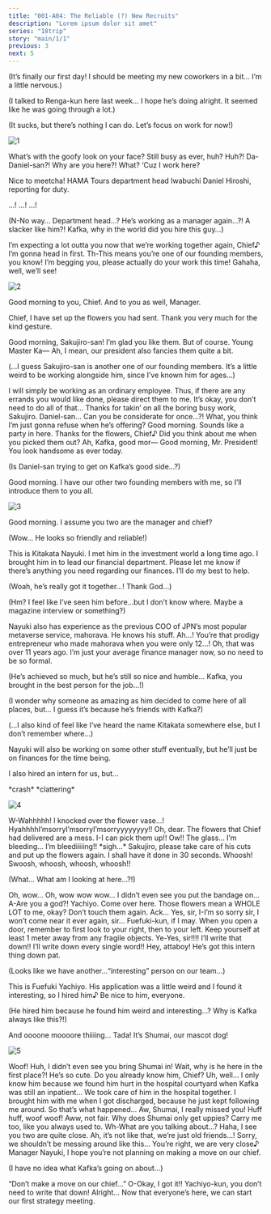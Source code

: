 ```yaml
---
title: "001-A04: The Reliable (?) New Recruits"
description: "Lorem ipsum dolor sit amet"
series: "18trip"
story: "main/1/1"
previous: 3
next: 5
---
```



<Divider loc="HAMA Tours" />

<Bubble mc>
<p class="t">(It’s finally our first day! I should be meeting my new coworkers in a bit… I’m a little nervous.)</p>

<p class="t">(I talked to Renga-kun here last week… I hope he’s doing alright. It seemed like he was going through a lot.)</p>

<p class="t">(It sucks, but there’s nothing I can do. Let’s focus on work for now!)</p>
</Bubble>

![1](1.jpg)

<Bubble character="Daniel">
What’s with the goofy look on your face? Still busy as ever, huh?
</Bubble>

<Bubble mc>
Huh?! Da-Daniel-san?! Why are you here?!
</Bubble>

<Bubble character="Daniel">
What? ‘Cuz I work here?

Nice to meetcha! HAMA Tours department head Iwabuchi Daniel Hiroshi, reporting for duty.
</Bubble>

<Bubble mc>
…! …! …!

<p class="t">(N-No way… Department head…? He’s working as a manager again…?! A slacker like him?! Kafka, why in the world did you hire this guy…)</p>
</Bubble>

<Bubble character="Daniel">
I’m expecting a lot outta you now that we’re working together again, Chief♪ I’m gonna head in first.
</Bubble> 

<Bubble mc>
Th-This means you’re one of our founding members, you know! I’m begging you, please actually do your work this time!
</Bubble>

<Bubble character="Daniel">
Gahaha, well, we’ll see!
</Bubble>

<Divider loc="HAMA Tours - Offices" />

![2](2.jpg)

<Bubble character="Sakujiro">
Good morning to you, Chief. And to you as well, Manager.

Chief, I have set up the flowers you had sent. Thank you very much for the kind gesture.
</Bubble>

<Bubble mc>
Good morning, Sakujiro-san! I’m glad you like them.
</Bubble>

<Bubble character="Sakujiro">
But of course. Young Master Ka— Ah, I mean, our president also fancies them quite a bit.
</Bubble>

<Bubble mc>
<p class="t">(…I guess Sakujiro-san is another one of our founding members. It’s a little weird to be working alongside him, since I’ve known him for ages…)</p>
</Bubble>

<Bubble character="Sakujiro">
I will simply be working as an ordinary employee. Thus, if there are any errands you would like done, please direct them to me.
</Bubble>

<Bubble mc>
It’s okay, you don’t need to do all of that…
</Bubble>

<Bubble character="Daniel">
Thanks for takin’ on all the boring busy work, Sakujiro.
</Bubble>

<Bubble mc>
Daniel-san… Can you be considerate for once…?!
</Bubble>

<Bubble character="Daniel">
What, you think I’m just gonna refuse when he’s offering?
</Bubble>

<Bubble character="Kafka">
Good morning. Sounds like a party in here. Thanks for the flowers, Chief♪ Did you think about me when you picked them out?
</Bubble>

<Bubble mc>
Ah, Kafka, good mor—
</Bubble>

<Bubble character="Daniel">
Good morning, Mr. President! You look handsome as ever today.
</Bubble>

<Bubble mc>
<p class="t">(Is Daniel-san trying to get on Kafka’s good side…?)</p>
</Bubble>

<Bubble character="Kafka">
Good morning. I have our other two founding members with me, so I’ll introduce them to you all.
</Bubble>

![3](3.jpg)

<Bubble character="Nayuki" name="???">
Good morning. I assume you two are the manager and chief?
</Bubble>

<Bubble mc>
<p class="t">(Wow… He looks so friendly and reliable!)</p>
</Bubble>

<Bubble character="Kafka">
This is Kitakata Nayuki. I met him in the investment world a long time ago. I brought him in to lead our financial department.
</Bubble>

<Bubble character="Nayuki">
Please let me know if there’s anything you need regarding our finances. I’ll do my best to help.
</Bubble>

<Bubble mc>
<p class="t">(Woah, he’s really got it together…! Thank God…)</p>

<p class="t">(Hm? I feel like I’ve seen him before…but I don’t know where. Maybe a magazine interview or something?)</p>
</Bubble>

<Bubble character="Kafka">
Nayuki also has experience as the previous COO of JPN’s most popular metaverse service, <span class="green">mahorava</span>. He knows his stuff.
</Bubble>

<Bubble mc>
Ah…! You’re that prodigy entrepreneur who made mahorava when you were only 12…!
</Bubble>

<Bubble character="Nayuki">
Oh, that was over 11 years ago. I’m just your average finance manager now, so no need to be so formal.
</Bubble>

<Bubble mc>
<p class="t">(He’s achieved so much, but he’s still so nice and humble… Kafka, you brought in the best person for the job…!)</p>

<p class="t">(I wonder why someone as amazing as him decided to come here of all places, but… I guess it’s because he’s friends with Kafka?)</p>

<p class="t">(…I also kind of feel like I’ve heard the name Kitakata somewhere else, but I don’t remember where…)</p>
</Bubble>

<Bubble character="Kafka">
Nayuki will also be working on some other stuff eventually, but he’ll just be on finances for the time being.

I also hired an intern for us, but…
</Bubble>

<Narration>
&ast;crash&ast; &ast;clattering&ast;
</Narration>

![4](4.jpg)

<Bubble character="Yachiyo" name="???">
W-Wahhhhh! I knocked over the flower vase…! HyahhhhI’msorryI’msorryI’msorryyyyyyyy!!
</Bubble>

<Bubble character="Sakujiro">
Oh, dear. The flowers that Chief had delivered are a mess.
</Bubble>

<Bubble character="Yachiyo" name="???">
I-I can pick them up!! Ow!! The glass… I’m bleeding… I’m bleediiiiing!!
</Bubble>

<Bubble character="Kafka">
&ast;sigh…&ast; Sakujiro, please take care of his cuts and put up the flowers again.
</Bubble>

<Bubble character="Sakujiro">
I shall have it done in 30 seconds.
</Bubble>

<Bubble character="Sakujiro" shake>
Whoosh! Swoosh, whoosh, whoosh, whoosh!!
</Bubble>

<Bubble mc>
<p class="t">(What… What am I looking at here…?!)</p>
</Bubble>

<Bubble character="Yachiyo" name="???">
Oh, wow… Oh, wow wow wow… I didn’t even see you put the bandage on… A-Are you a god?!
</Bubble>

<Bubble character="Kafka">
Yachiyo. Come over here. Those flowers mean a WHOLE LOT to me, okay? Don’t touch them again.
</Bubble>

<Bubble character="Yachiyo">
Ack… Yes, sir, I-I’m so sorry sir, I won’t come near it ever again, sir…
</Bubble>

<Bubble character="Sakujiro">
Fuefuki-kun, if I may. When you open a door, remember to first look to your right, then to your left. Keep yourself at least 1 meter away from any fragile objects.
</Bubble>

<Bubble character="Yachiyo">
Ye-Yes, sir!!!! I’ll write that down!! I’ll write down every single word!!
</Bubble>

<Bubble character="Daniel">
Hey, attaboy! He’s got this intern thing down pat.
</Bubble>

<Bubble mc>
<p class="t">(Looks like we have another…“interesting” person on our team…)</p>
</Bubble>

<Bubble character="Kafka">
This is Fuefuki Yachiyo. His application was a little weird and I found it interesting, so I hired him♪ Be nice to him, everyone.
</Bubble>

<Bubble mc>
<p class="t">(He hired him because he found him weird and interesting…? Why is Kafka always like this?!)</p>
</Bubble>

<Bubble character="Kafka">
And oooone moooore thiiiing… Tada! It’s Shumai, our mascot dog!
</Bubble>

![5](5.jpg)

<Bubble character="Shumai">
Woof!
</Bubble>

<Bubble mc>
Huh, I didn’t even see you bring Shumai in! Wait, why is he here in the first place?!
</Bubble>

<Bubble character="Nayuki">
He’s so cute. Do you already know him, Chief?
</Bubble>

<Bubble mc>
Uh, well… I only know him because we found him hurt in the hospital courtyard when Kafka was still an inpatient…
</Bubble>

<Bubble character="Kafka">
We took care of him in the hospital together. I brought him with me when I got discharged, because he just kept following me around.
</Bubble>

<Bubble mc>
So that’s what happened… Aw, Shumai, I really missed you!
</Bubble>

<Bubble character="Shumai">
Huff huff, woof woof!
</Bubble>

<Bubble character="Kafka">
Aww, not fair. Why does Shumai only get uppies? Carry me too, like you always used to.
</Bubble>

<Bubble mc>
Wh-What are you talking about…?
</Bubble>

<Bubble character="Nayuki">
Haha, I see you two are quite close.
</Bubble>

<Bubble mc>
Ah, it’s not like that, we’re just old friends…! Sorry, we shouldn’t be messing around like this…
</Bubble>

<Bubble character="Kafka">
You’re right, we are very close♪ Manager Nayuki, I hope you’re not planning on making a move on our chief.
</Bubble>

<Bubble mc>
<p class="t">(I have no idea what Kafka’s going on about…)</p>
</Bubble>

<Bubble character="Yachiyo">
“Don’t make a move on our chief…” O-Okay, I got it!!
</Bubble>

<Bubble mc>
Yachiyo-kun, you don’t need to write that down!
</Bubble>

<Bubble character="Kafka">
Alright… Now that everyone’s here, we can start our first strategy meeting.
</Bubble>
